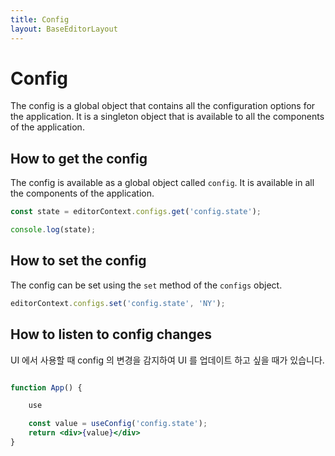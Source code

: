 ```yaml
---
title: Config
layout: BaseEditorLayout
---
```


# Config

The config is a global object that contains all the configuration options for the application. It is a singleton object that is available to all the components of the application.
  

## How to get the config

The config is available as a global object called `config`. It is available in all the components of the application.

```js
const state = editorContext.configs.get('config.state');

console.log(state);
```

## How to set the config

The config can be set using the `set` method of the `configs` object.

```js
editorContext.configs.set('config.state', 'NY');
```

## How to listen to config changes

UI 에서 사용할 때 config 의 변경을 감지하여 UI 를 업데이트 하고 싶을 때가 있습니다. 


```jsx

function App() {

    use

    const value = useConfig('config.state');
    return <div>{value}</div>
}


```